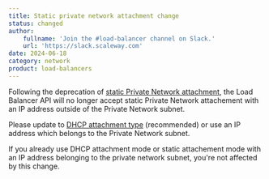 ```yaml
---
title: Static private network attachment change
status: changed
author:
    fullname: 'Join the #load-balancer channel on Slack.'
    url: 'https://slack.scaleway.com'
date: 2024-06-18
category: network
product: load-balancers
---
```


Following the deprecation of [static Private Network attachment](https://www.scaleway.com/en/docs/changelog/?product=load-balancers&status=deprecated#static-attachment-is-no-longer-available), the Load Balancer API will no longer accept static Private Network attachement with an IP address outside of the Private Network subnet.

Please update to [DHCP attachment type](https://www.scaleway.com/en/developers/api/load-balancer/zoned-api/#path-private-networks-attach-a-load-balancer-to-a-private-network) (recommended) or use an IP address which belongs to the Private Network subnet.

If you already use DHCP attachment mode or static attachement mode with an IP address belonging to the private network subnet, you're not affected by this change.

